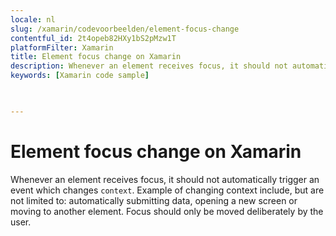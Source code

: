 ```yaml
---
locale: nl
slug: /xamarin/codevoorbeelden/element-focus-change
contentful_id: 2t4opeb82HXy1bS2pMzw1T
platformFilter: Xamarin
title: Element focus change on Xamarin
description: Whenever an element receives focus, it should not automatically trigger an event which changes context.
keywords: [Xamarin code sample]


	
---
```


# Element focus change on Xamarin

Whenever an element receives focus, it should not automatically trigger an event which changes `context`. Example of changing context include, but are not limited to: automatically submitting data, opening a new screen or moving to another element. Focus should only be moved deliberately by the user.

<CodeSample id="element-focus" locale="nl" platform="xamarin"/>